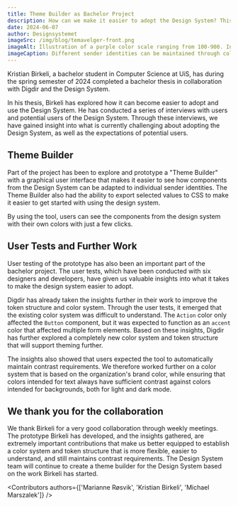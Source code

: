 ```yaml
---
title: Theme Builder as Bachelor Project
description: How can we make it easier to adopt the Design System? This has been explored in a bachelor thesis!
date: 2024-06-07
author: Designsystemet
imageSrc: /img/blog/temavelger-front.png
imageAlt: Illustration of a purple color scale ranging from 100-900. In the middle of the scale it says "Choose color"
imageCaption: Different sender identities can be maintained through colors, fonts, and shapes, but how can we best adapt the Design System for this?
---
```


Kristian Birkeli, a bachelor student in Computer Science at UiS, has during the spring semester of 2024 completed a bachelor thesis in collaboration with Digdir and the Design System.

In his thesis, Birkeli has explored how it can become easier to adopt and use the Design System. He has conducted a series of interviews with users and potential users of the Design System. Through these interviews, we have gained insight into what is currently challenging about adopting the Design System, as well as the expectations of potential users.

## Theme Builder

Part of the project has been to explore and prototype a "Theme Builder" with a graphical user interface that makes it easier to see how components from the Design System can be adapted to individual sender identities. The Theme Builder also had the ability to export selected values to CSS to make it easier to get started with using the design system.

<ResponsiveIframe
  src='/img/blog/temavelger-prototype-1.mp4'
  title='Screen recording from the prototype. The video shows the user changing a color and the components being affected immediately.'
  frameBorder='0'
  allow='autoplay; fullscreen; picture-in-picture'
  allowFullScreen
  aspectRatio='16-9'
/>

By using the tool, users can see the components from the design system with their own colors with just a few clicks.

## User Tests and Further Work

User testing of the prototype has also been an important part of the bachelor project. The user tests, which have been conducted with six designers and developers, have given us valuable insights into what it takes to make the design system easier to adopt.

Digdir has already taken the insights further in their work to improve the token structure and color system. Through the user tests, it emerged that the existing color system was difficult to understand. The `Action` color only affected the `Button` component, but it was expected to function as an `accent` color that affected multiple form elements. Based on these insights, Digdir has further explored a completely new color system and token structure that will support theming further.

The insights also showed that users expected the tool to automatically maintain contrast requirements. We therefore worked further on a color system that is based on the organization's brand color, while ensuring that colors intended for text always have sufficient contrast against colors intended for backgrounds, both for light and dark mode.

## We thank you for the collaboration

We thank Birkeli for a very good collaboration through weekly meetings. The prototype Birkeli has developed, and the insights gathered, are extremely important contributions that make us better equipped to establish a color system and token structure that is more flexible, easier to understand, and still maintains contrast requirements. The Design System team will continue to create a theme builder for the Design System based on the work Birkeli has started.

<Contributors
  authors={['Marianne Røsvik', 'Kristian Birkeli', 'Michael Marszalek']}
/>
